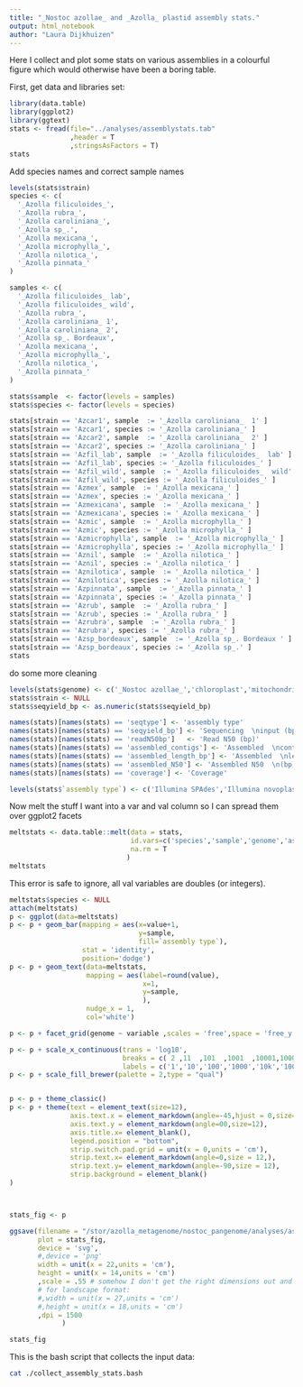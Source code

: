 ```yaml
---
title: "_Nostoc azollae_ and _Azolla_ plastid assembly stats."
output: html_notebook
author: "Laura Dijkhuizen"
---
```


Here I collect and plot some stats on various assemblies in a colourful figure which would otherwise have been a boring table.

First, get data and libraries set:
```r
library(data.table)
library(ggplot2)
library(ggtext)
stats <- fread(file="../analyses/assemblystats.tab"
               ,header = T
               ,stringsAsFactors = T)
stats
```

Add species names and correct sample names
```r
levels(stats$strain)
species <- c(
  '_Azolla filiculoides_',
  '_Azolla rubra_',
  '_Azolla caroliniana_',
  '_Azolla sp_.',
  '_Azolla mexicana_',
  '_Azolla microphylla_',
  '_Azolla nilotica_',
  '_Azolla pinnata_'
)

samples <- c(
  '_Azolla filiculoides_ lab',
  '_Azolla filiculoides_ wild',
  '_Azolla rubra_',
  '_Azolla caroliniana_ 1',
  '_Azolla caroliniana_ 2',
  '_Azolla sp_. Bordeaux',
  '_Azolla mexicana_',
  '_Azolla microphylla_',
  '_Azolla nilotica_',
  '_Azolla pinnata_'
)

stats$sample  <- factor(levels = samples)
stats$species <- factor(levels = species)

stats[strain == 'Azcar1', sample  := '_Azolla caroliniana_  1' ]
stats[strain == 'Azcar1', species := '_Azolla caroliniana_' ]
stats[strain == 'Azcar2', sample  := '_Azolla caroliniana_  2' ]
stats[strain == 'Azcar2', species := '_Azolla caroliniana_' ]
stats[strain == 'Azfil_lab', sample  := '_Azolla filiculoides_  lab' ]
stats[strain == 'Azfil_lab', species := '_Azolla filiculoides_' ]
stats[strain == 'Azfil_wild', sample  := '_Azolla filiculoides_  wild' ]
stats[strain == 'Azfil_wild', species := '_Azolla filiculoides_' ]
stats[strain == 'Azmex', sample  := '_Azolla mexicana_' ]
stats[strain == 'Azmex', species := '_Azolla mexicana_' ]
stats[strain == 'Azmexicana', sample  := '_Azolla mexicana_' ]
stats[strain == 'Azmexicana', species := '_Azolla mexicana_' ]
stats[strain == 'Azmic', sample  := '_Azolla microphylla_' ]
stats[strain == 'Azmic', species := '_Azolla microphylla_' ]
stats[strain == 'Azmicrophylla', sample  := '_Azolla microphylla_' ]
stats[strain == 'Azmicrophylla', species := '_Azolla microphylla_' ]
stats[strain == 'Aznil', sample  := '_Azolla nilotica_' ]
stats[strain == 'Aznil', species := '_Azolla nilotica_' ]
stats[strain == 'Aznilotica', sample  := '_Azolla nilotica_' ]
stats[strain == 'Aznilotica', species := '_Azolla nilotica_' ]
stats[strain == 'Azpinnata', sample  := '_Azolla pinnata_' ]
stats[strain == 'Azpinnata', species := '_Azolla pinnata_' ]
stats[strain == 'Azrub', sample  := '_Azolla rubra_' ]
stats[strain == 'Azrub', species := '_Azolla rubra_' ]
stats[strain == 'Azrubra', sample  := '_Azolla rubra_' ]
stats[strain == 'Azrubra', species := '_Azolla rubra_' ]
stats[strain == 'Azsp_bordeaux', sample  := '_Azolla sp_. Bordeaux ' ]
stats[strain == 'Azsp_bordeaux', species := '_Azolla sp_.' ]
stats
```

do some more cleaning
```r
levels(stats$genome) <- c('_Nostoc azollae_','chloroplast','mitochondrium')
stats$strain <- NULL
stats$seqyield_bp <- as.numeric(stats$seqyield_bp)

names(stats)[names(stats) == 'seqtype'] <- 'assembly type'
names(stats)[names(stats) == 'seqyield_bp'] <- 'Sequencing  \ninput (bp)'
names(stats)[names(stats) == 'readN50bp']   <- 'Read N50 (bp)'
names(stats)[names(stats) == 'assembled_contigs'] <- 'Assembled  \ncontig count'
names(stats)[names(stats) == 'assembled_length_bp'] <- 'Assembled  \nlength (bp)'
names(stats)[names(stats) == 'assembled_N50'] <- 'Assembled N50  \n(bp)'
names(stats)[names(stats) == 'coverage'] <- 'Coverage'

levels(stats$`assembly type`) <- c('Illumina SPAdes','Illumina novoplasty','nanopore flye')
```

Now melt the stuff I want into a var and val column so I can spread them over ggplot2 facets
```r
meltstats <- data.table::melt(data = stats,
                              id.vars=c('species','sample','genome','assembly type'),
                              na.rm = T
                             )
meltstats
```
This error is safe to ignore, all val variables are doubles (or integers).

```r
meltstats$species <- NULL
attach(meltstats)
p <- ggplot(data=meltstats)
p <- p + geom_bar(mapping = aes(x=value+1,
                                y=sample,
                                fill=`assembly type`),
                  stat = 'identity',
                  position='dodge')
p <- p + geom_text(data=meltstats,
                   mapping = aes(label=round(value),
                                 x=1,
                                 y=sample,
                                 ),
                   nudge_x = 1,
                   col='white')

p <- p + facet_grid(genome ~ variable ,scales = 'free',space = 'free_y')#,switch = "y")

p <- p + scale_x_continuous(trans = 'log10',
                            breaks = c( 2 ,11  ,101  ,1001  ,10001,100001,1000001,100000001),
                            labels = c('1','10','100','1000','10k','100k','1M'   ,'1G'))
p <- p + scale_fill_brewer(palette = 2,type = "qual")


p <- p + theme_classic()
p <- p + theme(text = element_text(size=12),
               axis.text.x = element_markdown(angle=-45,hjust = 0,size=12),
               axis.text.y = element_markdown(angle=00,size=12),
               axis.title.x= element_blank(),
               legend.position = "bottom",
               strip.switch.pad.grid = unit(x = 0,units = 'cm'),
               strip.text.x= element_markdown(angle=0,size = 12,),
               strip.text.y= element_markdown(angle=-90,size = 12),
               strip.background = element_blank()
)



stats_fig <- p

ggsave(filename = "/stor/azolla_metagenome/nostoc_pangenome/analyses/assembly_stats.svg",
       plot = stats_fig,
       device = 'svg', 
       #,device = 'png'
       width = unit(x = 22,units = 'cm'),
       height = unit(x = 14,units = 'cm')
       ,scale = .55 # somehow I don't get the right dimensions out and this is an approximate fix...
       # for landscape format:
       #,width = unit(x = 27,units = 'cm')
       #,height = unit(x = 18,units = 'cm')
       ,dpi = 1500
             )

stats_fig
```

This is the bash script that collects the input data:
```bash
cat ./collect_assembly_stats.bash
```

